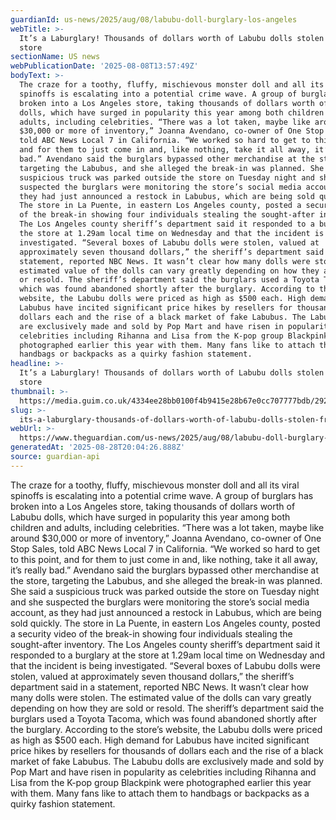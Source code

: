 ```yaml
---
guardianId: us-news/2025/aug/08/labubu-doll-burglary-los-angeles
webTitle: >-
  It’s a Laburglary! Thousands of dollars worth of Labubu dolls stolen from LA
  store
sectionName: US news
webPublicationDate: '2025-08-08T13:57:49Z'
bodyText: >-
  The craze for a toothy, fluffy, mischievous monster doll and all its viral
  spinoffs is escalating into a potential crime wave. A group of burglars has
  broken into a Los Angeles store, taking thousands of dollars worth of Labubu
  dolls, which have surged in popularity this year among both children and
  adults, including celebrities. “There was a lot taken, maybe like around
  $30,000 or more of inventory,” Joanna Avendano, co-owner of One Stop Sales,
  told ABC News Local 7 in California. “We worked so hard to get to this point,
  and for them to just come in and, like nothing, take it all away, it’s really
  bad.” Avendano said the burglars bypassed other merchandise at the store,
  targeting the Labubus, and she alleged the break-in was planned. She said a
  suspicious truck was parked outside the store on Tuesday night and she
  suspected the burglars were monitoring the store’s social media account, as
  they had just announced a restock in Labubus, which are being sold quickly.
  The store in La Puente, in eastern Los Angeles county, posted a security video
  of the break-in showing four individuals stealing the sought-after inventory.
  The Los Angeles county sheriff’s department said it responded to a burglary at
  the store at 1.29am local time on Wednesday and that the incident is being
  investigated. “Several boxes of Labubu dolls were stolen, valued at
  approximately seven thousand dollars,” the sheriff’s department said in a
  statement, reported NBC News. It wasn’t clear how many dolls were stolen. The
  estimated value of the dolls can vary greatly depending on how they are sold
  or resold. The sheriff’s department said the burglars used a Toyota Tacoma,
  which was found abandoned shortly after the burglary. According to the store’s
  website, the Labubu dolls were priced as high as $500 each. High demand for
  Labubus have incited significant price hikes by resellers for thousands of
  dollars each and the rise of a black market of fake Labubus. The Labubu dolls
  are exclusively made and sold by Pop Mart and have risen in popularity as
  celebrities including Rihanna and Lisa from the K-pop group Blackpink were
  photographed earlier this year with them. Many fans like to attach them to
  handbags or backpacks as a quirky fashion statement.
headline: >-
  It’s a Laburglary! Thousands of dollars worth of Labubu dolls stolen from LA
  store
thumbnail: >-
  https://media.guim.co.uk/4334ee28bb0100f4b9415e28b67e0cc707777bdb/2922_23_3765_3012/500.jpg
slug: >-
  its-a-laburglary-thousands-of-dollars-worth-of-labubu-dolls-stolen-from-la-store
webUrl: >-
  https://www.theguardian.com/us-news/2025/aug/08/labubu-doll-burglary-los-angeles
generatedAt: '2025-08-28T20:04:26.888Z'
source: guardian-api
---
```

The craze for a toothy, fluffy, mischievous monster doll and all its viral spinoffs is escalating into a potential crime wave. A group of burglars has broken into a Los Angeles store, taking thousands of dollars worth of Labubu dolls, which have surged in popularity this year among both children and adults, including celebrities. “There was a lot taken, maybe like around $30,000 or more of inventory,” Joanna Avendano, co-owner of One Stop Sales, told ABC News Local 7 in California. “We worked so hard to get to this point, and for them to just come in and, like nothing, take it all away, it’s really bad.” Avendano said the burglars bypassed other merchandise at the store, targeting the Labubus, and she alleged the break-in was planned. She said a suspicious truck was parked outside the store on Tuesday night and she suspected the burglars were monitoring the store’s social media account, as they had just announced a restock in Labubus, which are being sold quickly. The store in La Puente, in eastern Los Angeles county, posted a security video of the break-in showing four individuals stealing the sought-after inventory. The Los Angeles county sheriff’s department said it responded to a burglary at the store at 1.29am local time on Wednesday and that the incident is being investigated. “Several boxes of Labubu dolls were stolen, valued at approximately seven thousand dollars,” the sheriff’s department said in a statement, reported NBC News. It wasn’t clear how many dolls were stolen. The estimated value of the dolls can vary greatly depending on how they are sold or resold. The sheriff’s department said the burglars used a Toyota Tacoma, which was found abandoned shortly after the burglary. According to the store’s website, the Labubu dolls were priced as high as $500 each. High demand for Labubus have incited significant price hikes by resellers for thousands of dollars each and the rise of a black market of fake Labubus. The Labubu dolls are exclusively made and sold by Pop Mart and have risen in popularity as celebrities including Rihanna and Lisa from the K-pop group Blackpink were photographed earlier this year with them. Many fans like to attach them to handbags or backpacks as a quirky fashion statement.
